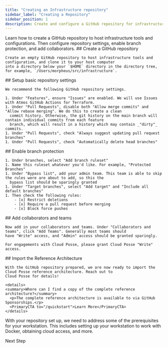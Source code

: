 ```yaml
---
title: "Creating an Infrastructure repository"
sidebar_label: "Creating a Repository"
sidebar_position: 1
description: Create and configure a GitHub repository for infrastructure
---
```


<Intro>
Learn how to create a GitHub repository to host infrastructure tools and configurations. Then configure repository settings, enable branch protection, and add collaborators.
</Intro>

<Steps>
  <Step>
    ## <StepNumber/> Create a GitHub repository

    Create an empty GitHub repository to host infrastructure tools and configuration, and clone it to your host computer
    into a directory below your `$HOME` directory in the directory tree, for example, `/Users/morpheus/src/infrastructure`.
  </Step>

  <Step>
    ## <StepNumber/> Setup basic repository settings

    We recommend the following GitHub repository settings.

    1. Under "Features", ensure "Issues" are enabled. We will use Issues with Atmos GitHub Actions for Terraform.
    1. Under "Pull Requests", disable both "Allow merge commits" and "Allow rebase merging". We do this to create a clean
      commit history. Otherwise, the git history on the main branch will contain individual commits from each feature
      branch, which will result in a history which may contain _"dirty"_ commits.
    1. Under "Pull Requests", check "Always suggest updating pull request branches"
    1. Under "Pull Requests", check "Automatically delete head branches"
  </Step>

  <Step>
    ## <StepNumber/> Enable branch protection

    1. Under branches, select "Add branch ruleset"
    1. Name this ruleset whatever you'd like. For example, "Protected Branches"
    1. Under "Bypass list", add your admin team. This team is able to skip the rules were are about to add, so this the
      bypass list should be sparingly granted
    1. Under "Target branches", select "Add target" and "Include all default branches"
    1. Then check the following rules:
        - [x] Restrict deletions
        - [x] Require a pull request before merging
        - [x] Block force pushes
  </Step>

  <Step>
    ## <StepNumber/> Add collaborators and teams

    Now add in your collaborators and teams. Under "Collaborators and teams", click "Add Teams". Generally most teams should
    have "Write" access, and "Admin" access should be granted sparingly.

    For engagements with Cloud Posse, please grant Cloud Posse "Write" access.
  </Step>

  <Step>
    ## <StepNumber/> Import the Reference Architecture

    With the GitHub repository prepared, we are now ready to import the Cloud Posse reference architecture. Reach out to
    Cloud Posse for details!

    <details>
    <summary>Where can I find a copy of the complete reference architecture?</summary>
      <p>The complete reference architecture is available to via GitHub Sponsorships.</p>
      <PrimaryCTA to="/quickstart">Learn More</PrimaryCTA>
    </details>
  </Step>
</Steps>

<ActionCard title="What comes next?">
  With your repository set up, we need to address some of the prerequisites for your workstation.
  This includes setting up your workstation to work with Docker, obtaining cloud access, and more.

  <PrimaryCTA to="/layers/foundation/prerequisites">Next Step</PrimaryCTA>
</ActionCard>
